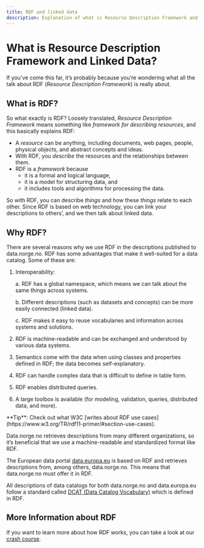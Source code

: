 ```yaml
---
title: RDF and linked data
description: Explanation of what is Resource Description Framework and Linked Data and why is data.norge.no using it.
---
```


# What is Resource Description Framework and Linked Data?

If you’ve come this far, it’s probably because you’re wondering what all the talk about RDF (_Resource Description Framework_) is really about.

## What is RDF?

So what exactly is RDF? Loosely translated, _Resource Description Framework_ means something like _framework for describing resources_, and this basically explains RDF:

- A _resource_ can be anything, including documents, web pages, people, physical objects, and abstract concepts and ideas.
- With RDF, you _describe_ the resources and the relationships between them.
- RDF is a _framework_ because
    - it is a formal and logical language,
    - it is a model for structuring data, and
    - it includes tools and algorithms for processing the data.

So with RDF, you can describe _things_ and how these _things_ relate to each other.
Since RDF is based on web technology, you can link your descriptions to others’, and we then talk about linked data.

## Why RDF?

There are several reasons why we use RDF in the descriptions published to data.norge.no.
RDF has some advantages that make it well-suited for a data catalog. Some of these are:

1. Interoperability:

    a. RDF has a global namespace, which means we can talk about the same things across systems.

    b. Different descriptions (such as datasets and concepts) can be more easily connected (linked data).

    c. RDF makes it easy to reuse vocabularies and information across systems and solutions.

2. RDF is machine-readable and can be exchanged and understood by various data systems.
3. Semantics come with the data when using classes and properties defined in RDF; the data becomes self-explanatory.
4. RDF can handle complex data that is difficult to define in table form.
5. RDF enables distributed queries.
6. A large toolbox is available (for modeling, validation, queries, distributed data, and more).

<Alert data-size='sm'>
    **Tip**: Check out what W3C [writes about RDF use cases](https://www.w3.org/TR/rdf11-primer/#section-use-cases).
</Alert>

Data.norge.no retrieves descriptions from many different organizations, so it’s beneficial that we use a machine-readable and standardized format like RDF.

The European data portal [data.europa.eu](https://data.europa.eu) is based on RDF and retrieves descriptions from, among others, data.norge.no. This means that data.norge.no must offer it in RDF.

All descriptions of data catalogs for both data.norge.no and data.europa.eu follow a standard called [DCAT (Data Catalog Vocabulary)](https://www.w3.org/TR/vocab-dcat-3/) which is defined in RDF.

## More Information about RDF

If you want to learn more about how RDF works, you can take a look at our [crash course](/docs/sharing-data/rdf/rdf-crash-course).
